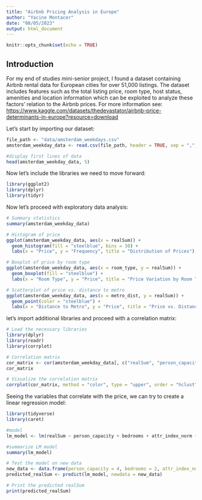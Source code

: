 ```yaml
---
title: "Airbnb Pricing Analysis in Europe"
author: "Yacine Montacer"
date: "08/05/2023"
output: html_document
---
```


```r
knitr::opts_chunk$set(echo = TRUE)
```

## Introduction

For my end of studies mini-senior project, I found a dataset containing Airbnb rental data for European cities for over 51,000 listings. The dataset includes features such as the total listing price, room type, host status, amenities and location information which can be exploited to analyze these factors' relation to the Airbnb prices. For more information see: <https://www.kaggle.com/datasets/thedevastator/airbnb-price-determinants-in-europe?resource=download>

Let's start by importing our dataset:

```r
file_path <- "data/amsterdam_weekdays.csv"
amsterdam_weekday_data <- read.csv(file_path, header = TRUE, sep = ",", stringsAsFactors = FALSE)

#display first lines of data 
head(amsterdam_weekday_data, 5)
```

Now let's include the libraries we need to move forward: 

```r
library(ggplot2)
library(dplyr)
library(tidyr)
```

Now let's proceed with exploratory data analysis: 

```r
# Summary statistics
summary(amsterdam_weekday_data)

# Histogram of price
ggplot(amsterdam_weekday_data, aes(x = realSum)) +
  geom_histogram(fill = "steelblue", bins = 30) +
  labs(x = "Price", y = "Frequency", title = "Distribution of Prices")

# Boxplot of price by room type
ggplot(amsterdam_weekday_data, aes(x = room_type, y = realSum)) +
  geom_boxplot(fill = "steelblue") +
  labs(x = "Room Type", y = "Price", title = "Price Variation by Room Type")

# Scatterplot of price vs. distance to metro
ggplot(amsterdam_weekday_data, aes(x = metro_dist, y = realSum)) +
  geom_point(color = "steelblue") +
  labs(x = "Distance to Metro", y = "Price", title = "Price vs. Distance to Metro")
```

let's import additional libraries and proceed with a correlation matrix:

```r
# Load the necessary libraries
library(dplyr)
library(readr)
library(corrplot)

# Correlation matrix
cor_matrix <- cor(amsterdam_weekday_data[, c("realSum", "person_capacity", "cleanliness_rating", "guest_satisfaction_overall", "bedrooms", "dist", "metro_dist", "rest_index", "attr_index", "rest_index_norm", "attr_index_norm", "lng", "lat", "biz")])
cor_matrix

# Visualize the correlation matrix
corrplot(cor_matrix, method = "color", type = "upper", order = "hclust")
```
Seeing the variables that correlate with the price, we can try to create a linear regression model: 

```r
library(tidyverse)
library(caret)

#model
lm_model <- lm(realSum ~ person_capacity + bedrooms + attr_index_norm + rest_index_norm + guest_satisfaction_overall + dist + metro_dist, data = amsterdam_weekday_data)

#summarize LM model
summary(lm_model)

# Test the model on new data
new_data <- data.frame(person_capacity = 4, bedrooms = 2, attr_index_norm = 0.8, rest_index_norm = 0.6, guest_satisfaction_overall = 4.5, dist = 10, metro_dist = 5)
predicted_realSum <- predict(lm_model, newdata = new_data)

# Print the predicted realSum
print(predicted_realSum)
```

